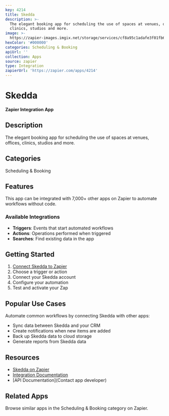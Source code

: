 ```yaml
---
key: 4214
title: Skedda
description: >-
  The elegant booking app for scheduling the use of spaces at venues, offices,
  clinics, studios and more.
image: >-
  https://zapier-images.imgix.net/storage/services/cf8a95c1adafe3f01fb603689e3b2f71.png?auto=format%2Ccompress&ixlib=python-3.0.0&q=50
hexColor: '#000000'
categories: Scheduling & Booking
apiUrl: ''
collection: Apps
source: zapier
type: Integration
zapierUrl: 'https://zapier.com/apps/4214'
---
```

# Skedda

**Zapier Integration App**

## Description

The elegant booking app for scheduling the use of spaces at venues, offices, clinics, studios and more.

## Categories

Scheduling & Booking

## Features

This app can be integrated with 7,000+ other apps on Zapier to automate workflows without code.

### Available Integrations

- **Triggers**: Events that start automated workflows
- **Actions**: Operations performed when triggered
- **Searches**: Find existing data in the app

## Getting Started

1. [Connect Skedda to Zapier](https://zapier.com/apps/4214)
2. Choose a trigger or action
3. Connect your Skedda account
4. Configure your automation
5. Test and activate your Zap

## Popular Use Cases

Automate common workflows by connecting Skedda with other apps:

- Sync data between Skedda and your CRM
- Create notifications when new items are added
- Back up Skedda data to cloud storage
- Generate reports from Skedda data

## Resources

- [Skedda on Zapier](https://zapier.com/apps/4214)
- [Integration Documentation](https://zapier.com/apps/4214/integrations)
- [API Documentation](Contact app developer)

## Related Apps

Browse similar apps in the Scheduling & Booking category on Zapier.
